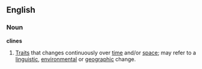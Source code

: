 ==English==

===Noun===
'''clines'''

# {{plural of|cline}} [[trait|Trait]]s that changes continuously over [[time]] and/or [[space]]; may refer to a [[linguistic]], [[environmental]] or [[geographic]] change.
